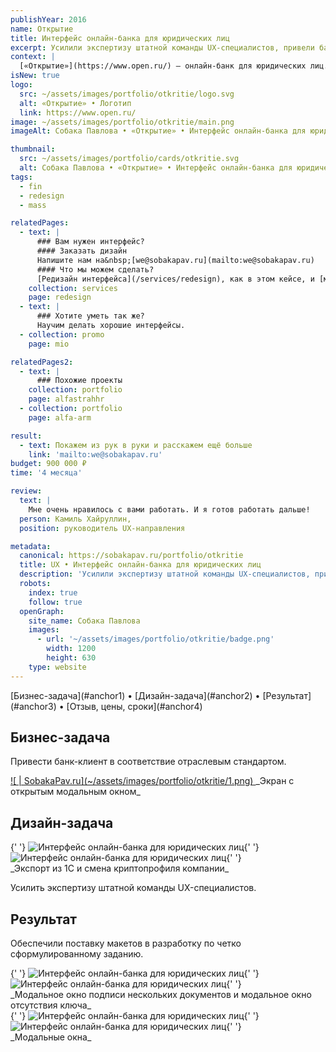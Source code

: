 ```yaml
---
publishYear: 2016
name: Открытие
title: Интерфейс онлайн-банка для юридических лиц
excerpt: Усилили экспертизу штатной команды UX-специалистов, привели банк-клиент в соответствие отраслевым стандартом.
context: |
  [«Открытие»](https://www.open.ru/) — онлайн-банк для юридических лиц.
isNew: true
logo:
  src: ~/assets/images/portfolio/otkritie/logo.svg
  alt: «Открытие» • Логотип
  link: https://www.open.ru/
image: ~/assets/images/portfolio/otkritie/main.png
imageAlt: Собака Павлова • «Открытие» • Интерфейс онлайн-банка для юридических лиц

thumbnail:
  src: ~/assets/images/portfolio/cards/otkritie.svg
  alt: Собака Павлова • «Открытие» • Интерфейс онлайн-банка для юридических лиц
tags:
  - fin
  - redesign
  - mass

relatedPages:
  - text: |
      ### Вам нужен интерфейс?
      #### Заказать дизайн
      Напишите нам на&nbsp;[we@sobakapav.ru](mailto:we@sobakapav.ru) 
      #### Что мы можем сделать?
      [Редизайн интерфейса](/services/redesign), как в этом кейсе, и [многое другое](/services).
    collection: services
    page: redesign
  - text: |
      ### Хотите уметь так же?
      Научим делать хорошие интерфейсы.
  - collection: promo
    page: mio

relatedPages2:
  - text: |
      ### Похожие проекты
    collection: portfolio
    page: alfastrahhr
  - collection: portfolio
    page: alfa-arm

result:
  - text: Покажем из рук в руки и расскажем ещё больше
    link: 'mailto:we@sobakapav.ru'
budget: 900 000 ₽
time: '4 месяца'

review:
  text: |
    Мне очень нравилось с вами работать. И я готов работать дальше!
  person: Камиль Хайруллин,
  position: руководитель UX-направления

metadata:
  canonical: https://sobakapav.ru/portfolio/otkritie
  title: UX • Интерфейс онлайн-банка для юридических лиц
  description: 'Усилили экспертизу штатной команды UX-специалистов, привели банк-клиент в соответствие отраслевым стандартом.'
  robots:
    index: true
    follow: true
  openGraph:
    site_name: Собака Павлова
    images:
      - url: '~/assets/images/portfolio/otkritie/badge.png'
        width: 1200
        height: 630
    type: website
---
```



<TOC>
  [Бизнес-задача](#anchor1) • [Дизайн-задача](#anchor2) • [Результат](#anchor3) • [Отзыв, цены, сроки](#anchor4)
</TOC>

## <a name="anchor1" />Бизнес-задача

Привести банк-клиент в соответствие отраслевым стандартом.

<a href="/images/portfolio/otkritie/1-1.png" target="_blank">
  ![ | SobakaPav.ru](~/assets/images/portfolio/otkritie/1.png)
</a>
_Экран с открытым модальным окном_

## <a name="anchor2" />Дизайн-задача

<div class="flex gap-2 flex-wrap">
  {' '}
  <Image
    src="~/assets/images/portfolio/otkritie/2.png"
    alt="Интерфейс онлайн-банка для юридических лиц"
    class="min-w-72 grow shrink basis-0"
  />{' '}
  <Image
    src="~/assets/images/portfolio/otkritie/3.png"
    alt="Интерфейс онлайн-банка для юридических лиц"
    class="min-w-72 grow shrink basis-0"
  />{' '}
</div>
_Экспорт из 1С и смена криптопрофиля компании_

Усилить экспертизу штатной команды UX-специалистов.

## <a name="anchor3" />Результат

Обеспечили поставку макетов в разработку по четко сформулированному заданию.

<div class="flex gap-2 flex-wrap">
  {' '}
  <Image
    src="~/assets/images/portfolio/otkritie/4.png"
    alt="Интерфейс онлайн-банка для юридических лиц"
    class="min-w-72 grow shrink basis-0"
  />{' '}
  <Image
    src="~/assets/images/portfolio/otkritie/5.png"
    alt="Интерфейс онлайн-банка для юридических лиц"
    class="min-w-72 grow shrink basis-0"
  />{' '}
</div>
_Модальное окно подписи нескольких документов и модальное окно отсутствия ключа_

<div class="flex gap-2 flex-wrap">
  {' '}
  <Image
    src="~/assets/images/portfolio/otkritie/6.png"
    alt="Интерфейс онлайн-банка для юридических лиц"
    class="min-w-72 grow shrink basis-0"
  />{' '}
  <Image
    src="~/assets/images/portfolio/otkritie/7.png"
    alt="Интерфейс онлайн-банка для юридических лиц"
    class="min-w-72 grow shrink basis-0"
  />{' '}
</div>
_Модальные окна_

## <a name="anchor4" />
